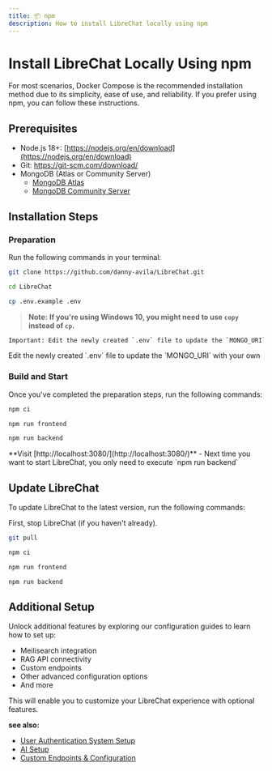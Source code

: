 ```yaml
---
title: 📦 npm
description: How to install LibreChat locally using npm
---
```


# Install LibreChat Locally Using npm

For most scenarios, Docker Compose is the recommended installation method due to its simplicity, ease of use, and reliability. If you prefer using npm, you can follow these instructions.

## Prerequisites

- Node.js 18+: [https://nodejs.org/en/download](https://nodejs.org/en/download)
- Git: https://git-scm.com/download/
- MongoDB (Atlas or Community Server)
  - [MongoDB Atlas](/docs/configuration/mongodb/mongodb_atlas)
  - [MongoDB Community Server](/docs/configuration/mongodb/mongodb_community)

## Installation Steps

### Preparation

Run the following commands in your terminal:

```bash filename="Clone the Repository"
git clone https://github.com/danny-avila/LibreChat.git
```

```bash filename="Navigate to the LibreChat Directory"
cd LibreChat
```

```bash filename="Create a .env File from .env.example"
cp .env.example .env
```

> **Note:** **If you're using Windows 10, you might need to use `copy` instead of `cp`.**

```bash filename="Update the MONGO_URI"
Important: Edit the newly created `.env` file to update the `MONGO_URI` with your own MongoDB instance URI.
```

<Callout title="Update the MONGO_URI" emoji="❗">
  Edit the newly created `.env` file to update the `MONGO_URI` with your own
</Callout>

### Build and Start

Once you've completed the preparation steps, run the following commands:

```bash filename="Install dependencies"
npm ci
```

```bash filename="Build the Frontend"
npm run frontend
```

```bash filename="Start LibreChat!"
npm run backend
```

<Callout type="success" title="Access LibreChat!" emoji="🎉">
  **Visit [http://localhost:3080/](http://localhost:3080/)**
</Callout>

<Callout type="example" title="Tip" emoji="🔥">
  - Next time you want to start LibreChat, you only need to execute `npm run backend`
</Callout>

## Update LibreChat

To update LibreChat to the latest version, run the following commands:

<Callout type="warning" emoji="">
  First, stop LibreChat (if you haven't already).
</Callout>

```bash filename="Pull latest project changes"
git pull
```

```bash filename="Update dependencies"
npm ci
```

```bash filename="Rebuild the Frontend"
npm run frontend
```

```bash filename="Start LibreChat!"
npm run backend
```

## Additional Setup

Unlock additional features by exploring our configuration guides to learn how to set up:

- Meilisearch integration
- RAG API connectivity
- Custom endpoints
- Other advanced configuration options
- And more

This will enable you to customize your LibreChat experience with optional features.

**see also:**
- [User Authentication System Setup](/docs/configuration/authentication)
- [AI Setup](/docs/configuration/pre_configured_ai)
- [Custom Endpoints & Configuration](/docs/configuration/librechat_yaml)